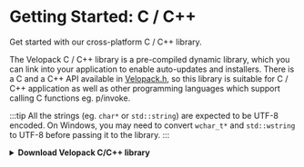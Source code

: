 

# Getting Started: C / C++

<AppliesTo all />
Get started with our cross-platform C / C++ library.

The Velopack C / C++ library is a pre-compiled dynamic library, which you can link into your application to enable auto-updates and installers.
There is a C and a C++ API available in [Velopack.h](https://github.com/velopack/velopack/blob/develop/src/lib-cpp/include/Velopack.h),
so this library is suitable for C / C++ application as well as other programming languages which support calling C functions eg. p/invoke. 

:::tip
All the strings (eg. `char*` or `std::string`) are expected to be UTF-8 encoded. 
On Windows, you may need to convert `wchar_t*` and `std::wstring` to UTF-8 before passing it to the library.
:::

<FancyStep step={1}>
    <details>
        <summary>
            <strong>Download Velopack C/C++ library</strong>
        </summary>

        Download the latest `velopack_libc_{version}.zip` from [GitHub Releases](https://github.com/velopack/velopack/releases) and include it into your project.
        Extract the contents of the zip file to a directory you can reference in your project.
    </details>
</FancyStep>

<FancyStep step={2}>
    <details>
        <summary>
            <strong>Include Velopack in your project</strong>
        </summary>

        Add the `include` directory from the extracted content to your include path, and add the appropriate binary from `lib` to your linker options.
        You will find both a `lib` and `lib-static` directories in the extracted contents.
    </details>
</FancyStep>


<FancyStep step={3}>
    <details>
        <summary>
            <strong>Configure Velopack at the beginning of Main</strong>
        </summary>

        Add `VelopackApp` to your entry point (eg. `main()` or `wmain()`) as early as possible, ideally the first statement to run:
        ```cpp
        #include "Velopack.h"

        wmain(int argc**, wchar_t *argv[ ], wchar_t *envp[ ])
        {
            // This should run as early as possible in the main method.
            // Velopack may exit / restart the app at this point. 
            // See VelopackApp class for more options/configuration.
            Velopack::VelopackApp::Build().Run();

            // ... your other startup code here
        }
        ```
    </details>
</FancyStep>

<FancyStep step={4}>
    <details>
        <summary>
            <strong>Add update check within your app</strong>
        </summary>

        Velopack provides a simple way to check for updates and apply them. 
        The following show how to implement a basic update check within your application. 
        
        You can also split up the various methods to allow your users to control when to check for updates, download them, or apply them.

        ```cpp
        #include "Velopack.h"

        static void update_app()
        {
            Velopack::UpdateManager manager("https://the.place/you-host/updates");

            auto updInfo = manager.CheckForUpdates();
            if (!updInfo.has_value()) {
                return; // no updates available
            }

            // download the update, optionally providing progress callbacks
            manager.DownloadUpdates(updInfo.value());

            // prepare the Updater in a new process, and wait 60 seconds for this process to exit
            manager.WaitExitThenApplyUpdate(updInfo.value());
            exit(0); // exit the app to apply the update
        }
        ```
    </details>
</FancyStep>

<FancyStep step={5}>
    <details>
        <summary>
            <strong>Compile your app</strong>
        </summary>

        Compile your app to a program using your usual compiler (eg. msvc, cmake, gcc, etc)
    </details>
</FancyStep>

<InstallVpk step={6}/>

<BuildRelease step={7}/>

<Completion />